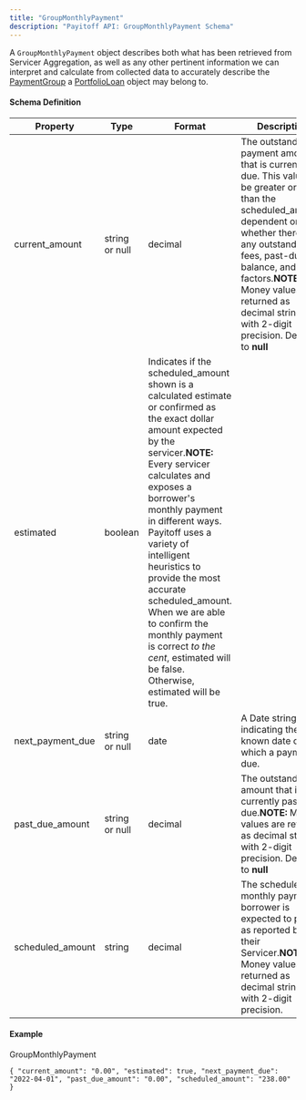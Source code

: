 ```yaml
---
title: "GroupMonthlyPayment"
description: "Payitoff API: GroupMonthlyPayment Schema"
---
```


A `GroupMonthlyPayment` object describes both what has been retrieved from Servicer Aggregation, as well as any other pertinent information we can interpret and calculate from collected data to accurately describe the [PaymentGroup](/docs/payment-group-schema) a [PortfolioLoan](/docs/portfolio-loan-schema) object may belong to.

#### Schema Definition

| Property           | Type           | Format                                                                                                                                                                                                                                                                                                                                                                                                                                                                     | Description                                                                                                                                                                                                                                                                                                     |
| ------------------ | -------------- | -------------------------------------------------------------------------------------------------------------------------------------------------------------------------------------------------------------------------------------------------------------------------------------------------------------------------------------------------------------------------------------------------------------------------------------------------------------------------- | --------------------------------------------------------------------------------------------------------------------------------------------------------------------------------------------------------------------------------------------------------------------------------------------------------------- |
| current\_amount    | string or null | decimal                                                                                                                                                                                                                                                                                                                                                                                                                                                                    | The outstanding payment amount that is currently due. This value can be greater or less than the scheduled\_amount, dependent on whether there is any outstanding fees, past-due balance, and other factors.**NOTE:** Money values are returned as decimal strings with 2-digit precision. Defaults to **null** |
| estimated          | boolean        | Indicates if the scheduled\_amount shown is a calculated estimate or confirmed as the exact dollar amount expected by the servicer.**NOTE:** Every servicer calculates and exposes a borrower's monthly payment in different ways. Payitoff uses a variety of intelligent heuristics to provide the most accurate scheduled\_amount. When we are able to confirm the monthly payment is correct _to the cent_, estimated will be false. Otherwise, estimated will be true. |                                                                                                                                                                                                                                                                                                                 |
| next\_payment\_due | string or null | date                                                                                                                                                                                                                                                                                                                                                                                                                                                                       | A Date string indicating the next known date on which a payment is due.                                                                                                                                                                                                                                         |
| past\_due\_amount  | string or null | decimal                                                                                                                                                                                                                                                                                                                                                                                                                                                                    | The outstanding amount that is currently past due.**NOTE:** Money values are returned as decimal strings with 2-digit precision. Defaults to **null**                                                                                                                                                           |
| scheduled\_amount  | string         | decimal                                                                                                                                                                                                                                                                                                                                                                                                                                                                    | The scheduled monthly payment a borrower is expected to pay, as reported by their Servicer.**NOTE:** Money values are returned as decimal strings with 2-digit precision.                                                                                                                                       |

#### Example

GroupMonthlyPayment

`{
  "current_amount": "0.00",
  "estimated": true,
  "next_payment_due": "2022-04-01",
  "past_due_amount": "0.00",
  "scheduled_amount": "238.00"
}
`